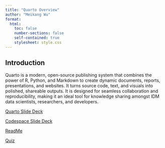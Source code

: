 ```yaml
---
title: "Quarto Overview"
author: "Meikang Wu"
format:
  html:
    toc: false
    number-sections: false
    self-contained: true
    stylesheet: style.css
---
```


## Introduction

Quarto is a modern, open-source publishing system that combines the power of R, Python, and Markdown to create dynamic documents, reports, presentations, and websites.
It turns source code, text, and visuals into polished, shareable outputs.
It is designed for seamless collaboration and reproducibility, making it an ideal tool for knowledge sharing amongst IDM data scientists, researchers, and developers.

[Quarto Slide Deck](slide.qmd)

[Codespace Slide Deck](codespace_slide.qmd)

[ReadMe](https://github.com/InstituteforDiseaseModeling/data_access_library/blob/main/README.md)

[Quiz](qna.qmd)